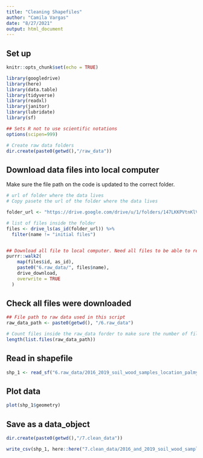```yaml
---
title: "Cleaning Shapefiles"
author: "Camila Vargas"
date: "8/27/2021"
output: html_document
---
```


## Set up

```r
knitr::opts_chunk$set(echo = TRUE)

library(googledrive)
library(here)
library(data.table)
library(tidyverse)
library(readxl)
library(janitor)
library(lubridate)
library(sf)

## Sets R not to use scientific notations
options(scipen=999) 

# Create raw data folders 
dir.create(paste0(getwd(),"/raw_data"))


```


## Download data files into local computer

Make sure the file path on the code is updated to the correct folder. 

```r
# url of folder where the data lives
# Copy pasete the url of the folder where the data lives

folder_url <- "https://drive.google.com/drive/u/1/folders/147LKKPVtnKlVhYleWKtK2DaGoj3d18ho"

# list of files inside the folder
files <- drive_ls(as_id(folder_url)) %>% 
  filter(name != "initial files")


## Download all file to local computer. Need all files to be able to read the shapefile
purrr::walk2(
    map(files$id, as_id),
    paste0("6.raw_data/", files$name),
    drive_download,
    overwrite = TRUE
  )

```

## Check all files were downloaded 
```r
## File path to raw data used in this script
raw_data_path <- paste0(getwd(), "/6.raw_data")

# Count files inside the raw_data forder to make sure the number of files downloaded is what is expected.
length(list.files(raw_data_path))

```


## Read in shapefile
```r
shp_1 <- read_sf("6.raw_data/2016_2019_soil_wood_samples_location_palmyra.shp")


```

## Plot data
```r
plot(shp_1$geometry)
```



## Save as a data_object
```r

dir.create(paste0(getwd(),"/7.clean_data"))

write_csv(shp_1, here::here("7.clean_data/2016_and_2019_soil_wood_samples_loc.csv"))

```

